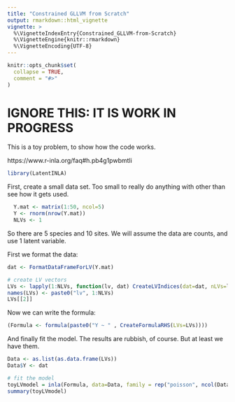 ```yaml
---
title: "Constrained GLLVM from Scratch"
output: rmarkdown::html_vignette
vignette: >
  %\VignetteIndexEntry{Constrained_GLLVM-from-Scratch}
  %\VignetteEngine{knitr::rmarkdown}
  %\VignetteEncoding{UTF-8}
---
```


```r
knitr::opts_chunk$set(
  collapse = TRUE,
  comment = "#>"
)
```

# IGNORE THIS: IT IS WORK IN PROGRESS

This is a toy problem, to show how the code works.

https://www.r-inla.org/faq#h.pb4g1pwbmtli

```r
library(LatentINLA)

```

First, create a small data set. Too small to really do anything with other than see how it gets used.

```r
  Y.mat <- matrix(1:50, ncol=5)
  Y <- rnorm(nrow(Y.mat))
  NLVs <- 1
```

So there are 5 species and 10 sites. We will assume the data are counts, and use 1 latent variable. 

First we format the data:

```r
dat <- FormatDataFrameForLV(Y.mat)
```



```r
# create LV vectors
LVs <- lapply(1:NLVs, function(lv, dat) CreateLVIndices(dat=dat, nLVs=lv), dat=Y.mat)
names(LVs) <- paste0("lv", 1:NLVs)
LVs[[2]]
```

Now we can write the formula:

```r
(Formula <- formula(paste0("Y ~ " , CreateFormulaRHS(LVs=LVs))))
```

And finally fit the model. The results are rubbish, of course. But at least we have them.

```r

Data <- as.list(as.data.frame(LVs))
Data$Y <- dat

# fit the model
toyLVmodel = inla(Formula, data=Data, family = rep("poisson", ncol(Data$Y)))
summary(toyLVmodel)
```
